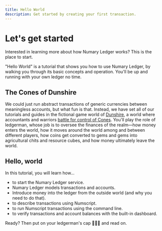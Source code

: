 ```yaml
---
title: Hello World
description: Get started by creating your first transaction.
---
```


# Let's get started

Interested in learning more about how Numary Ledger works? This is the place to start.

"Hello World" is a tutorial that shows you how to use Numary Ledger, by walking you through its basic concepts and operation. You'll be up and running with your own ledger no time.

## The Cones of Dunshire

We could just run abstract transactions of generic currencies between meaningless accounts, but what fun is that. Instead, we have set all of our tutorials and guides in the fictional game world of [Dunshire](https://www.youtube.com/watch?v=R5fBO-Ua2rk), a world where accountants and warriors [battle for control of Cones](https://boardgamegeek.com/boardgame/165694/cones-dunshire). You'll play the role of ledgerman, whose job is to oversee the finances of the realm—how money enters the world, how it moves around the world among and between different players, how coins get converted to gems and gems into agricultural chits and resource cubes, and how money ultimately leave the world.

## Hello, world

In this tutorial, you will learn how…
* to start the Numary Ledger service.
* Numary Ledger models transactions and accounts.
* Introduce money into the ledger from the outside world (and why you need to do that).
* to describe transactions using Numscript.
* to run Numscript transactions using the command line.
* to verify transactions and account balances with the built-in dashboard.

Ready? Then put on your ledgerman's cap 👩🏽‍✈️ and read on.